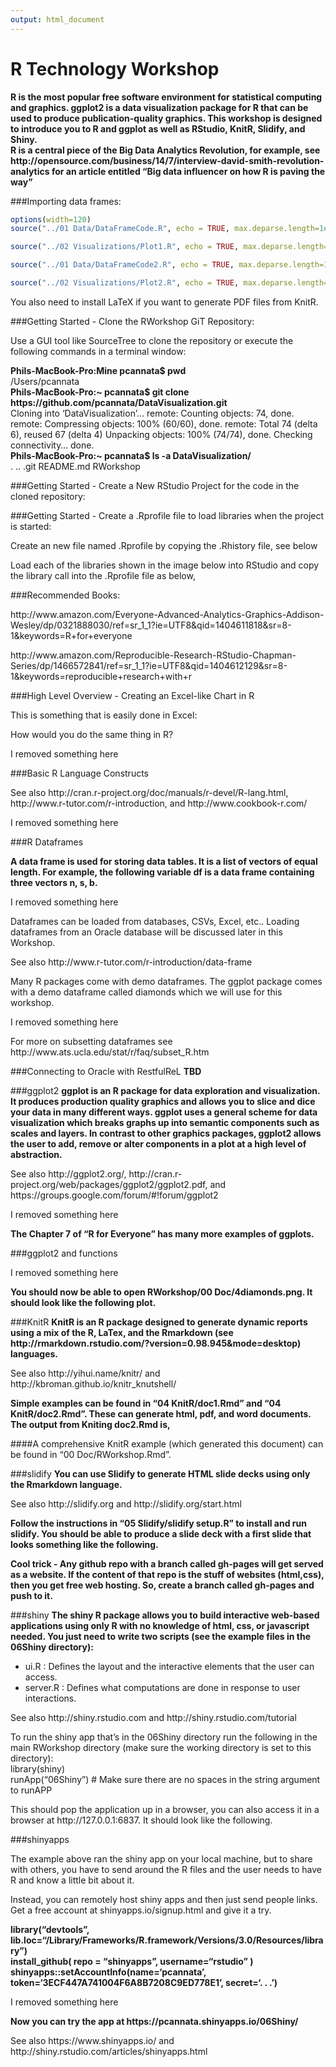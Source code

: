 ```yaml
---
output: html_document
---
```

R Technology Workshop
===
**R is the most popular free software environment for statistical computing and graphics. ggplot2 is a data visualization package for R that can be used to produce publication-quality graphics. This workshop is designed to introduce you to R and ggplot as well as RStudio, KnitR, Slidify, and Shiny.  
R is a central piece of the Big Data Analytics Revolution, for example, see http://opensource.com/business/14/7/interview-david-smith-revolution-analytics for an article entitled "Big data influencer on how R is paving the way"**

###Importing data frames:

```r

options(width=120)
source("../01 Data/DataFrameCode.R", echo = TRUE, max.deparse.length=1e3)

source("../02 Visualizations/Plot1.R", echo = TRUE, max.deparse.length=1e3)

source("../01 Data/DataFrameCode2.R", echo = TRUE, max.deparse.length=1e3)

source("../02 Visualizations/Plot2.R", echo = TRUE, max.deparse.length=1e3)


```

You also need to install LaTeX if you want to generate PDF files from KnitR.  


###Getting Started - Clone the RWorkshop GiT Repository:

Use a GUI tool like SourceTree to clone the repository or execute the following commands in a terminal window:

**Phils-MacBook-Pro:Mine pcannata$ pwd**  
/Users/pcannata  
**Phils-MacBook-Pro:~ pcannata$ git clone https://github.com/pcannata/DataVisualization.git**  
Cloning into 'DataVisualization'...
remote: Counting objects: 74, done.
remote: Compressing objects: 100% (60/60), done.
remote: Total 74 (delta 6), reused 67 (delta 4)
Unpacking objects: 100% (74/74), done.
Checking connectivity... done.  
**Phils-MacBook-Pro:~ pcannata$ ls -a DataVisualization/**  
.  	..		.git		README.md	RWorkshop

###Getting Started - Create a New RStudio Project for the code in the cloned repository:

  

###Getting Started - Create a .Rprofile file to load libraries when the project is started: 

Create an new file named .Rprofile by copying the .Rhistory file, see below 


Load each of the libraries shown in the image below into RStudio and copy the library call into the .Rprofile file as below, 



###Recommended Books:


http://www.amazon.com/Everyone-Advanced-Analytics-Graphics-Addison-Wesley/dp/0321888030/ref=sr_1_1?ie=UTF8&qid=1404611818&sr=8-1&keywords=R+for+everyone

http://www.amazon.com/Reproducible-Research-RStudio-Chapman-Series/dp/1466572841/ref=sr_1_1?ie=UTF8&qid=1404612129&sr=8-1&keywords=reproducible+research+with+r

###High Level Overview - Creating an Excel-like Chart in R 

This is something that is easily done in Excel: 


How would you do the same thing in R? 


I removed something here



###Basic R Language Constructs

See also http://cran.r-project.org/doc/manuals/r-devel/R-lang.html, http://www.r-tutor.com/r-introduction, and http://www.cookbook-r.com/

I removed something here

###R Dataframes

**A data frame is used for storing data tables. It is a list of vectors of equal length. For example, the following variable df is a data frame containing three vectors n, s, b.**

I removed something here

Dataframes can be loaded from databases, CSVs, Excel, etc.. Loading dataframes from an Oracle database will be discussed later in this Workshop.

See also http://www.r-tutor.com/r-introduction/data-frame

Many R packages come with demo dataframes. The ggplot package comes with a demo dataframe called diamonds which we will use for this workshop.

I removed something here

For more on subsetting dataframes see http://www.ats.ucla.edu/stat/r/faq/subset_R.htm

###Connecting to Oracle with RestfulReL
**TBD**

###ggplot2
**ggplot is an R package for data exploration and visualization. It produces production quality graphics and allows you to slice and dice your data in many different ways. ggplot uses a general scheme for data visualization which breaks graphs up into semantic components such as scales and layers. In contrast to other graphics packages, ggplot2 allows the user to add, remove or alter components in a plot at a high level of abstraction.**

See also http://ggplot2.org/, http://cran.r-project.org/web/packages/ggplot2/ggplot2.pdf, and https://groups.google.com/forum/#!forum/ggplot2

I removed something here

**The Chapter 7 of "R for Everyone" has many more examples of ggplots.**

###ggplot2 and functions

I removed something here

**You should now be able to open RWorkshop/00 Doc/4diamonds.png. It should look like the following plot.**


###KnitR
**KnitR is an R package designed to generate dynamic reports using a mix of the R, LaTex, and the Rmarkdown (see http://rmarkdown.rstudio.com/?version=0.98.945&mode=desktop) languages.**  

See also http://yihui.name/knitr/ and http://kbroman.github.io/knitr_knutshell/

**Simple examples can be found in "04 KnitR/doc1.Rmd" and "04 KnitR/doc2.Rmd". These can generate html, pdf, and word documents. The output from Kniting doc2.Rmd is,**  


####A comprehensive KnitR example (which generated this document) can be found in "00 Doc/RWorkshop.Rmd".  

###slidify
**You can use Slidify to generate HTML slide decks using only the Rmarkdown language.**  

See also http://slidify.org and http://slidify.org/start.html

**Follow the instructions in "05 Slidify/slidify setup.R" to install and run slidify. You should be able to produce a slide deck with a first slide that looks something like the following.** 


**Cool trick - Any github repo with a branch called gh-pages will get served as a website. If the content of that repo is the stuff of websites (html,css), then you get free web hosting. So, create a branch called gh-pages and push to it.**  

###shiny
**The shiny R package allows you to build interactive web-based applications using only R with no knowledge of html, css, or javascript needed. You just need to write two scripts (see the example files in the 06Shiny directory):**  

* ui.R : Defines the layout and the interactive elements that the user can access.  
* server.R : Defines what computations are done in response to user interactions. 

See also http://shiny.rstudio.com and http://shiny.rstudio.com/tutorial 

To run the shiny app that's in the 06Shiny directory run the following in the main RWorkshop directory (make sure the working directory is set to this directory):  
library(shiny)  
runApp("06Shiny")   # Make sure there are no spaces in the string argument to runAPP

This should pop the application up in a browser, you can also access it in a browser at http://127.0.0.1:6837. It should look like the following.


###shinyapps

The example above ran the shiny app on your local machine, but to share with others, you have to send around the R files and the user needs to have R and know a little bit about it.

Instead, you can remotely host shiny apps and then just send people links. Get a free account at shinyapps.io/signup.html and give it a try.


**library("devtools", lib.loc="/Library/Frameworks/R.framework/Versions/3.0/Resources/library")  
install_github( repo = "shinyapps", username="rstudio" )  
shinyapps::setAccountInfo(name='pcannata', token='3ECF447A741004F6A8B7208C9ED778E1', secret='. . . ')**  

I removed something here

**Now you can try the app at https://pcannata.shinyapps.io/06Shiny/ **  

See also https://www.shinyapps.io/ and http://shiny.rstudio.com/articles/shinyapps.html 


